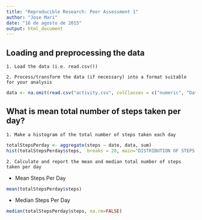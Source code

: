 ```yaml
---
title: "Reproducible Research: Peer Assessment 1"
author: "Jose Mari"
date: "16 de agosto de 2015"
output: html_document
---
```



## Loading and preprocessing the data

    1. Load the data (i.e. read.csv())

    2. Process/transform the data (if necessary) into a format suitable for your analysis


```r
data <- na.omit(read.csv("activity.csv", colClasses = c("numeric", "Date", "numeric")))
```


## What is mean total number of steps taken per day?

    1. Make a histogram of the total number of steps taken each day

```r
totalStepsPerday <- aggregate(steps ~ date, data, sum)
hist(totalStepsPerday$steps,  breaks = 20, main="DISTRIBUTION OF STEPS PER DAY", , ylab = "FREQUENCY OF STEPS", xlab = "STEPS", col="purple")
```

    2. Calculate and report the mean and median total number of steps taken per day

* Mean Steps Per Day
```r
mean(totalStepsPerday$steps)
```

* Median Steps Per Day
```r
median(totalStepsPerday$steps, na.rm=FALSE)
```



